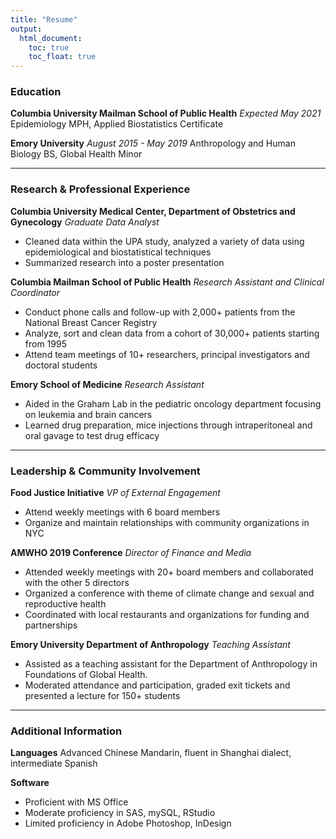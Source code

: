 ```yaml
---
title: "Resume"
output: 
  html_document:
    toc: true
    toc_float: true
---
```

### Education
**Columbia University Mailman School of Public Health** 
*Expected May 2021*
Epidemiology MPH, Applied Biostatistics Certificate

**Emory University**
*August 2015 - May 2019*
Anthropology and Human Biology BS, Global Health Minor

***

### Research & Professional Experience

**Columbia University Medical Center, Department of Obstetrics and Gynecology**
*Graduate Data Analyst*

* Cleaned data within the UPA study, analyzed a variety of data using epidemiological and biostatistical techniques
* Summarized research into a poster presentation


**Columbia Mailman School of Public Health**
*Research Assistant and Clinical Coordinator*

* Conduct phone calls and follow-up with 2,000+ patients from the National Breast Cancer Registry
* Analyze, sort and clean data from a cohort of 30,000+ patients starting from 1995
* Attend team meetings of 10+ researchers, principal investigators and doctoral students


**Emory School of Medicine**
*Research Assistant*

* Aided in the Graham Lab in the pediatric oncology department focusing on leukemia and brain cancers
* Learned drug preparation, mice injections through intraperitoneal and oral gavage to test drug efficacy 

***

### Leadership & Community Involvement

**Food Justice Initiative**
*VP of External Engagement*

* Attend weekly meetings with 6 board members
* Organize and maintain relationships with community organizations in NYC 


**AMWHO 2019 Conference**
*Director of Finance and Media*

* Attended weekly meetings with 20+ board members and collaborated with the other 5 directors
* Organized a conference with theme of climate change and sexual and reproductive health
* Coordinated with local restaurants and organizations for funding and partnerships 


**Emory University Department of Anthropology**
*Teaching Assistant*

* Assisted as a teaching assistant for the Department of Anthropology in Foundations of Global Health.
* Moderated attendance and participation, graded exit tickets and presented a lecture for 150+ students

***

### Additional Information

**Languages**
Advanced Chinese Mandarin, fluent in Shanghai dialect, intermediate Spanish

**Software**

* Proficient with MS Office
* Moderate proficiency in SAS, mySQL, RStudio
* Limited proficiency in Adobe Photoshop, InDesign

